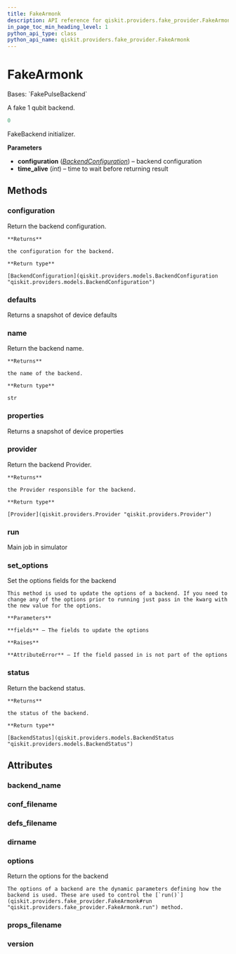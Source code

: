 ```yaml
---
title: FakeArmonk
description: API reference for qiskit.providers.fake_provider.FakeArmonk
in_page_toc_min_heading_level: 1
python_api_type: class
python_api_name: qiskit.providers.fake_provider.FakeArmonk
---
```


# FakeArmonk

<Class id="qiskit.providers.fake_provider.FakeArmonk" github="https://github.com/qiskit/qiskit/tree/stable/0.24/qiskit/providers/fake_provider/backends/armonk/fake_armonk.py" signature="FakeArmonk">
  Bases: `FakePulseBackend`

  A fake 1 qubit backend.

  ```python
  0
  ```

  FakeBackend initializer.

  **Parameters**

  *   **configuration** ([*BackendConfiguration*](qiskit.providers.models.BackendConfiguration "qiskit.providers.models.BackendConfiguration")) – backend configuration
  *   **time\_alive** (*int*) – time to wait before returning result

  ## Methods

  <span id="qiskit-providers-fake-provider-fakearmonk-configuration" />

  ### configuration

  <Function id="qiskit.providers.fake_provider.FakeArmonk.configuration" name="configuration" signature="FakeArmonk.configuration()">
    Return the backend configuration.

    **Returns**

    the configuration for the backend.

    **Return type**

    [BackendConfiguration](qiskit.providers.models.BackendConfiguration "qiskit.providers.models.BackendConfiguration")
  </Function>

  <span id="qiskit-providers-fake-provider-fakearmonk-defaults" />

  ### defaults

  <Function id="qiskit.providers.fake_provider.FakeArmonk.defaults" name="defaults" signature="FakeArmonk.defaults()">
    Returns a snapshot of device defaults
  </Function>

  <span id="qiskit-providers-fake-provider-fakearmonk-name" />

  ### name

  <Function id="qiskit.providers.fake_provider.FakeArmonk.name" name="name" signature="FakeArmonk.name()">
    Return the backend name.

    **Returns**

    the name of the backend.

    **Return type**

    str
  </Function>

  <span id="qiskit-providers-fake-provider-fakearmonk-properties" />

  ### properties

  <Function id="qiskit.providers.fake_provider.FakeArmonk.properties" name="properties" signature="FakeArmonk.properties()">
    Returns a snapshot of device properties
  </Function>

  <span id="qiskit-providers-fake-provider-fakearmonk-provider" />

  ### provider

  <Function id="qiskit.providers.fake_provider.FakeArmonk.provider" name="provider" signature="FakeArmonk.provider()">
    Return the backend Provider.

    **Returns**

    the Provider responsible for the backend.

    **Return type**

    [Provider](qiskit.providers.Provider "qiskit.providers.Provider")
  </Function>

  <span id="qiskit-providers-fake-provider-fakearmonk-run" />

  ### run

  <Function id="qiskit.providers.fake_provider.FakeArmonk.run" name="run" signature="FakeArmonk.run(run_input, **kwargs)">
    Main job in simulator
  </Function>

  <span id="qiskit-providers-fake-provider-fakearmonk-set-options" />

  ### set\_options

  <Function id="qiskit.providers.fake_provider.FakeArmonk.set_options" name="set_options" signature="FakeArmonk.set_options(**fields)">
    Set the options fields for the backend

    This method is used to update the options of a backend. If you need to change any of the options prior to running just pass in the kwarg with the new value for the options.

    **Parameters**

    **fields** – The fields to update the options

    **Raises**

    **AttributeError** – If the field passed in is not part of the options
  </Function>

  <span id="qiskit-providers-fake-provider-fakearmonk-status" />

  ### status

  <Function id="qiskit.providers.fake_provider.FakeArmonk.status" name="status" signature="FakeArmonk.status()">
    Return the backend status.

    **Returns**

    the status of the backend.

    **Return type**

    [BackendStatus](qiskit.providers.models.BackendStatus "qiskit.providers.models.BackendStatus")
  </Function>

  ## Attributes

  ### backend\_name

  <Attribute id="qiskit.providers.fake_provider.FakeArmonk.backend_name" name="backend_name" attributeValue="= 'fake_armonk'" />

  ### conf\_filename

  <Attribute id="qiskit.providers.fake_provider.FakeArmonk.conf_filename" name="conf_filename" attributeValue="= 'conf_armonk.json'" />

  ### defs\_filename

  <Attribute id="qiskit.providers.fake_provider.FakeArmonk.defs_filename" name="defs_filename" attributeValue="= 'defs_armonk.json'" />

  ### dirname

  <Attribute id="qiskit.providers.fake_provider.FakeArmonk.dirname" name="dirname" attributeValue="= '/home/computertreker/git/qiskit/qiskit/.tox/docs/lib/python3.8/site-packages/qiskit/providers/fake_provider/backends/armonk'" />

  ### options

  <Attribute id="qiskit.providers.fake_provider.FakeArmonk.options" name="options">
    Return the options for the backend

    The options of a backend are the dynamic parameters defining how the backend is used. These are used to control the [`run()`](qiskit.providers.fake_provider.FakeArmonk#run "qiskit.providers.fake_provider.FakeArmonk.run") method.
  </Attribute>

  ### props\_filename

  <Attribute id="qiskit.providers.fake_provider.FakeArmonk.props_filename" name="props_filename" attributeValue="= 'props_armonk.json'" />

  ### version

  <Attribute id="qiskit.providers.fake_provider.FakeArmonk.version" name="version" attributeValue="= 1" />
</Class>

